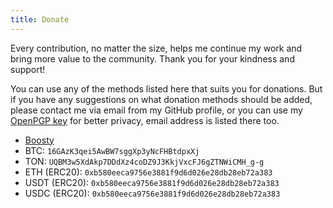 ```yaml
---
title: Donate
---
```


Every contribution, no matter the size, helps me continue my work and bring more value to the community. Thank you for your kindness and support!

You can use any of the methods listed here that suits you for donations. But if you have any suggestions on what donation methods should be added, please contact me via email from my GitHub profile, or you can use my [OpenPGP key](/key.pgp) for better privacy, email address is listed there too.

- [Boosty](https://boosty.to/snmetamorph)
- BTC: `16GAzK3qei5AwBW7sggXp3yNcFHBtdpxXj`
- TON: `UQBM3w5XdAkp7DDdXz4coDZ9J3KkjVxcFJ6gZTNWiCMH_g-g`
- ETH (ERC20): `0xb580eeca9756e3881f9d6d026e28db28eb72a383`
- USDT (ERC20): `0xb580eeca9756e3881f9d6d026e28db28eb72a383`
- USDC (ERC20): `0xb580eeca9756e3881f9d6d026e28db28eb72a383`
